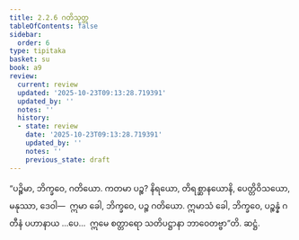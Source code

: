```yaml
---
title: 2.2.6 ဂတိသုတ္တ
tableOfContents: false
sidebar:
  order: 6
type: tipitaka
basket: su
book: a9
review:
  current: review
  updated: '2025-10-23T09:13:28.719391'
  updated_by: ''
  notes: ''
  history:
  - state: review
    date: '2025-10-23T09:13:28.719391'
    updated_by: ''
    notes: ''
    previous_state: draft
---
```



<ReviewStatus review={frontmatter.review} showDetails={true} />

<HypothesisAnnotation frontmatter={frontmatter} />

<DynamicBreadcrumb />

<Division number="68" book="a9" e="ch" v="17" p="251">

<Paragraph number="451" book="a9">
“ပဉ္စိမာ, ဘိက္ခဝေ, ဂတိယော. ကတမာ ပဉ္စ? နိရယော, တိရစ္ဆာနယောနိ, ပေတ္တိဝိသယော, မနုဿာ, ဒေဝါ—  ဣမာ ခေါ, ဘိက္ခဝေ, ပဉ္စ ဂတိယော.
</Paragraph>

<Paragraph number="452" book="a9">
ဣမာသံ ခေါ, ဘိက္ခဝေ, ပဉ္စန္နံ ဂတီနံ ပဟာနာယ …ပေ…  ဣမေ စတ္တာရော သတိပဋ္ဌာနာ ဘာဝေတဗ္ဗာ”တိ.

</Paragraph>
</Division>

<Paragraph number="453" type="center" book="a9">
ဆဋ္ဌံ.
</Paragraph>